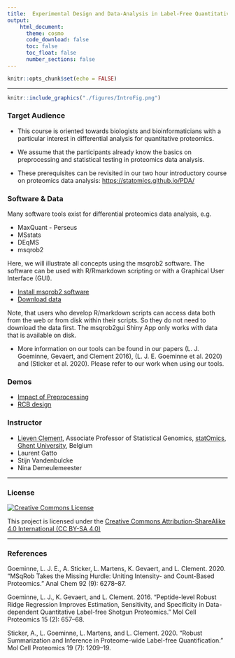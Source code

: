 ```yaml
---
title:  Experimental Design and Data-Analysis in Label-Free Quantitative LC/MS Proteomics - A Tutorial with msqrob2 (EuroBioc22)
output:
    html_document:
      theme: cosmo      
      code_download: false
      toc: false
      toc_float: false
      number_sections: false
---
```



```r
knitr::opts_chunk$set(echo = FALSE)
```

***

```r
knitr::include_graphics("./figures/IntroFig.png")
```


### Target Audience

- This course is oriented towards biologists and bioinformaticians with a particular interest in differential analysis for quantitative proteomics.

- We assume that the participants already know the basics on preprocessing and statistical testing in proteomics data analysis. 

- These prerequisites can be revisited in our two hour introductory course on proteomics data analysis: [https://statomics.github.io/PDA/](https://statomics.github.io/PDA/)

### Software & Data 

Many software tools exist for differential proteomics data analysis, e.g. 

- MaxQuant - Perseus
- MSstats
- DEqMS
- msqrob2

Here, we will illustrate all concepts using the msqrob2 software. 
The software can be used with R/Rmarkdown scripting or with a Graphical User Interface (GUI).

- [Install msqrob2 software](./software.html)
- [Download data](https://github.com/statOmics/PDA21/archive/refs/heads/data.zip)

Note, that users who develop R/markdown scripts can access data both from the web or from disk within their scripts. So they do not need to download the data first. The msqrob2gui Shiny App only works with data that is available on disk.  

- More information on our tools can be found in our papers (L. J. Goeminne, Gevaert, and Clement 2016), (L. J. E. Goeminne et al. 2020) and (Sticker et al. 2020). Please refer to our work when using our tools. 

### Demos 

- [Impact of Preprocessing](cptac_analysis.html)
- [RCB design](heart.html)

### Instructor

- [Lieven Clement](https://statomics.github.io/pages/about.html), Associate Professor of Statistical Genomics, [statOmics](https://statomics.github.io/), [Ghent University](https://www.ugent.be/), Belgium
- Laurent Gatto
- Stijn Vandenbulcke
- Nina Demeulemeester


---


### License

<a rel="license" href="https://creativecommons.org/licenses/by-sa/4.0/"><img alt="Creative Commons License" style="border-width:0" src="https://i.creativecommons.org/l/by-sa/4.0/88x31.png" /></a>

This project is licensed under the [Creative Commons Attribution-ShareAlike 4.0 International (CC BY-SA 4.0)](https://creativecommons.org/licenses/by-sa/4.0/)

---

### References 

Goeminne, L. J. E., A. Sticker, L. Martens, K. Gevaert, and L. Clement. 2020. “MSqRob Takes the Missing Hurdle: Uniting Intensity- and Count-Based Proteomics.” Anal Chem 92 (9): 6278–87.

Goeminne, L. J., K. Gevaert, and L. Clement. 2016. “Peptide-level Robust Ridge Regression Improves Estimation, Sensitivity, and Specificity in Data-dependent Quantitative Label-free Shotgun Proteomics.” Mol Cell Proteomics 15 (2): 657–68.

Sticker, A., L. Goeminne, L. Martens, and L. Clement. 2020. “Robust Summarization and Inference in Proteome-wide Label-free Quantification.” Mol Cell Proteomics 19 (7): 1209–19.